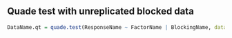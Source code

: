 
## Quade test with unreplicated blocked data

```r
DataName.qt = quade.test(ResponseName ~ FactorName | BlockingName, data=DataName)
```

